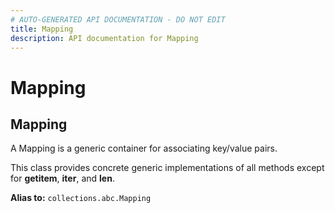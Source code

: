 ```yaml
---
# AUTO-GENERATED API DOCUMENTATION - DO NOT EDIT
title: Mapping
description: API documentation for Mapping
---
```


# Mapping

## <ApiType type="Alias" path="types/jsonable/Mapping" symbolName="Mapping" /> Mapping

A Mapping is a generic container for associating key/value
pairs.

This class provides concrete generic implementations of all
methods except for __getitem__, __iter__, and __len__.


**Alias to:** `collections.abc.Mapping`
